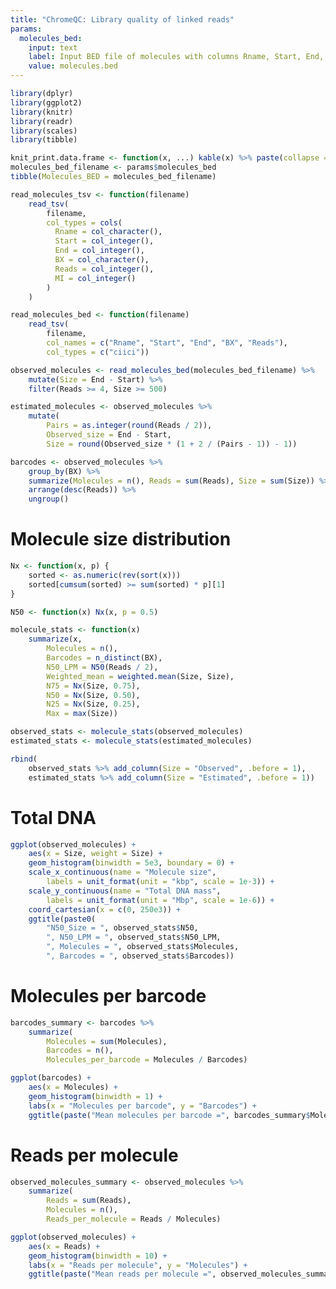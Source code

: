 ```yaml
---
title: "ChromeQC: Library quality of linked reads"
params:
  molecules_bed:
    input: text
    label: Input BED file of molecules with columns Rname, Start, End, BX, Number_reads
    value: molecules.bed
---
```


```r
library(dplyr)
library(ggplot2)
library(knitr)
library(readr)
library(scales)
library(tibble)

knit_print.data.frame <- function(x, ...) kable(x) %>% paste(collapse = "\n") %>% asis_output
molecules_bed_filename <- params$molecules_bed
tibble(Molecules_BED = molecules_bed_filename)
```

```r
read_molecules_tsv <- function(filename)
	read_tsv(
		filename,
		col_types = cols(
		  Rname = col_character(),
		  Start = col_integer(),
		  End = col_integer(),
		  BX = col_character(),
		  Reads = col_integer(),
		  MI = col_integer()
		)
	)

read_molecules_bed <- function(filename)
	read_tsv(
		filename,
		col_names = c("Rname", "Start", "End", "BX", "Reads"),
		col_types = c("ciici"))

observed_molecules <- read_molecules_bed(molecules_bed_filename) %>%
	mutate(Size = End - Start) %>%
	filter(Reads >= 4, Size >= 500)

estimated_molecules <- observed_molecules %>%
	mutate(
		Pairs = as.integer(round(Reads / 2)),
		Observed_size = End - Start,
		Size = round(Observed_size * (1 + 2 / (Pairs - 1)) - 1))

barcodes <- observed_molecules %>%
	group_by(BX) %>%
	summarize(Molecules = n(), Reads = sum(Reads), Size = sum(Size)) %>%
	arrange(desc(Reads)) %>%
	ungroup()
```

# Molecule size distribution
```r
Nx <- function(x, p) {
	sorted <- as.numeric(rev(sort(x)))
	sorted[cumsum(sorted) >= sum(sorted) * p][1]
}

N50 <- function(x) Nx(x, p = 0.5)

molecule_stats <- function(x)
	summarize(x,
		Molecules = n(),
		Barcodes = n_distinct(BX),
		N50_LPM = N50(Reads / 2),
		Weighted_mean = weighted.mean(Size, Size),
		N75 = Nx(Size, 0.75),
		N50 = Nx(Size, 0.50),
		N25 = Nx(Size, 0.25),
		Max = max(Size))

observed_stats <- molecule_stats(observed_molecules)
estimated_stats <- molecule_stats(estimated_molecules)

rbind(
	observed_stats %>% add_column(Size = "Observed", .before = 1),
	estimated_stats %>% add_column(Size = "Estimated", .before = 1))
```

# Total DNA
```r
ggplot(observed_molecules) +
	aes(x = Size, weight = Size) +
	geom_histogram(binwidth = 5e3, boundary = 0) +
	scale_x_continuous(name = "Molecule size",
		labels = unit_format(unit = "kbp", scale = 1e-3)) +
	scale_y_continuous(name = "Total DNA mass",
		labels = unit_format(unit = "Mbp", scale = 1e-6)) +
	coord_cartesian(x = c(0, 250e3)) +
	ggtitle(paste0(
		"N50_Size = ", observed_stats$N50,
		", N50_LPM = ", observed_stats$N50_LPM,
		", Molecules = ", observed_stats$Molecules,
		", Barcodes = ", observed_stats$Barcodes))
```

# Molecules per barcode
```r
barcodes_summary <- barcodes %>%
	summarize(
		Molecules = sum(Molecules),
		Barcodes = n(),
		Molecules_per_barcode = Molecules / Barcodes)

ggplot(barcodes) +
	aes(x = Molecules) +
	geom_histogram(binwidth = 1) +
	labs(x = "Molecules per barcode", y = "Barcodes") +
	ggtitle(paste("Mean molecules per barcode =", barcodes_summary$Molecules_per_barcode))
```

# Reads per molecule
```r
observed_molecules_summary <- observed_molecules %>%
	summarize(
		Reads = sum(Reads),
		Molecules = n(),
		Reads_per_molecule = Reads / Molecules)

ggplot(observed_molecules) +
	aes(x = Reads) +
	geom_histogram(binwidth = 10) +
	labs(x = "Reads per molecule", y = "Molecules") +
	ggtitle(paste("Mean reads per molecule =", observed_molecules_summary$Reads_per_molecule))
```
